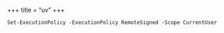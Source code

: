 +++
title = "uv"
+++

```shell
Set-ExecutionPolicy -ExecutionPolicy RemoteSigned -Scope CurrentUser
```
